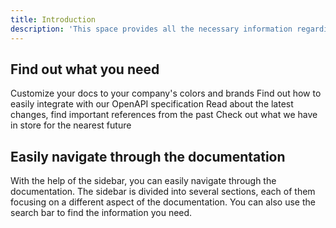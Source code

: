 ```yaml
---
title: Introduction
description: 'This space provides all the necessary information regarding the technical side of Altera. The whole page is divided into several sections, each of them focusing on a different aspect of the documentation.'
---
```


## Find out what you need
<CardGroup cols={2}>
  <Card
    title="Learn about our projects"
    icon="pen-to-square"
    href="/about-us"
  >
    Customize your docs to your company's colors and brands
  </Card>
  <Card
    title="Browse API definitions"
    icon="code"
    href="/openapi"
  >
    Find out how to easily integrate with our OpenAPI specification
  </Card>
  <Card
    title="Find latest changes"
    icon="screwdriver-wrench"
    href="/changelog"
  >
    Read about the latest changes, find important references from the past
  </Card>
  <Card
    title="See our plans"
    icon="stars"
    href="/roadmap"
  >
    Check out what we have in store for the nearest future
  </Card>
</CardGroup>

## Easily navigate through the documentation

With the help of the sidebar, you can easily navigate through the documentation. The sidebar is divided into several sections, each of them focusing on a different aspect of the documentation. You can also use the search bar to find the information you need.